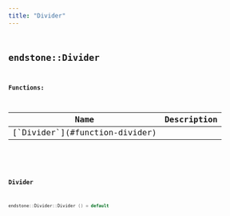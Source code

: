 ```yaml
---
title: "Divider"
---
```


## <code className="doc-symbol doc-symbol-class"/> endstone::Divider

















**Functions:**

<table>
<thead>
   <tr>
      <th>Name</th>
      <th>Description</th>
   </tr>
</thead>
<tbody>
<tr key="classendstone_1_1_divider_1a8a5122832b87ae7c59cb6786e9d3c8d1">
    <td>[`Divider`](#function-divider)</td>
    <td></td>
</tr>
</tbody>
</table>

### <code className="doc-symbol doc-symbol-function"/> Divider

```cpp
endstone::Divider::Divider () = default
```

